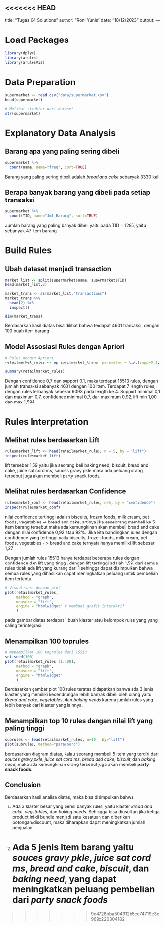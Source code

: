 <<<<<<< HEAD
---
title: "Tugas 04 Solutions"
author: "Roni Yunis"
date: "18/12/2023"
output:
---

# Load Packages
```r
library(dplyr)
library(arules)
library(arulesViz)
```

# Data Preparation
```r
supermarket <- read.csv("data/supermarket.csv")
head(supermarket)
```
```r
# Melihat struktur dari dataset
str(supermarket)
```

# Explanatory Data Analysis
## Barang apa yang paling sering dibeli
```r
supermarket %>%
  count(name, name="freq", sort=TRUE)
```
Barang yang paling sering dibeli adalah *bread and cake* sebanyak 3330 kali

## Berapa banyak barang yang dibeli pada setiap transaksi
```r
supermarket %>% 
  count(TID, name="Jml_Barang", sort=TRUE)
```
Jumlah barang yang paling banyak dibeli yaitu pada TID = 1285, yaitu sebanyak 47 item barang

# Build Rules
## Ubah dataset menjadi transaction
```r
market_list <- split(supermarket$name, supermarket$TID)
head(market_list,2)
```

```r
market_trans <- as(market_list,"transactions")
market_trans %>%
  head(2) %>%
  inspect()
```
```r
dim(market_trans)
```
Berdasarkan hasil diatas bisa dilihat bahwa terdapat 4601 transaksi, dengan 100 buah item barang

## Model Assosiasi Rules dengan Apriori
```r
# Rules dengan Apriori
retailmarket_rules <- apriori(market_trans, parameter = list(supp=0.1, conf=0.7))

```
```r
summary(retailmarket_rules)
```
Dengan confidence 0,7 dan support 0.1, maka terdapat 15513 rules, dengan jumlah transaksi sebanyak 4601 dengan 100 item.
Terdapat 7 length rules, dengan rules terbanyak sebesar 6093 pada length ke 4. Support minimal 0,1 dan maximum 0,7, confidence minimal 0,7, dan maximum 0,92, lift min 1,00 dan max 1,594


# Rules Interpretation
## Melihat rules berdasarkan Lift
```r
rulesmarket_lift <- head(retailmarket_rules, n = 5, by = "lift")
inspect(rulesmarket_lift)
```

lift tersebar 1,59 yaitu jika seorang beli baking need, biscuit, bread and cake, juice sat cord ms, sauces gravy pkle maka ada peluang orang tersebut juga akan membeli party snack foods.

## Melihat rules berdasarkan Confidence
```r
rulesmarket_conf <- head(retailmarket_rules, n=5, by = "confidence")
inspect(rulesmarket_conf)

```
nilai confidence tertinggi adalah biscuits, frozen foods, milk cream, pet foods, vegetables -> bread and cake, artinya jika seseorang membeli ke 5 item barang tersebut maka ada kemungkinan akan membeli bread and cake dengan nilai confidence 0,92 atau 92%.
Jika kita bandingkan rules dengan confidence yang tertinggi yaitu biscuits, frozen foods, milk cream, pet foods, vegetables - > bread and cake ternyata hanya memiliki lift sebesar 1,27

Dengan jumlah rules 15513 hanya terdapat beberapa rules dengan confidence dan lift yang tinggi, dengan lift tertinggi adalah 1,59. dari semua rules tidak ada lift yang kurang dari 1 sehingga dapat disimpulkan bahwa semua rules yang dihasilkan dapat meningkatkan peluang untuk pembelian item tertentu.

```r
# Visualisasi dengan plot
plot(retailmarket_rules, 
     method = "graph", 
     measure = "lift",  
     engine = "htmlwidget" # membuat grafik interaktif
     )
```

pada gambar diatas terdapat 1 buah klaster atau kelompok rules yang yang saling terintegrasi.

## Menampilkan 100 toprules
```r
# menampilkan 100 toprules dari 15513
set.seed(100)
plot(retailmarket_rules [1:100], 
     method = "graph", 
     measure = "lift",  
     engine = "htmlwidget" 
     )

```

Berdasarkan gambar plot 100 rules teratas didapatkan bahwa ada 3 jenis klaster yang memiliki kecendrungan lebih banyak dibeli oleh orang yaitu *Bread and cake*, *vegetables*, dan *baking needs* karena jumlah rules yang lebih banyak dari klaster yang lainnya. 

## Menampilkan top 10 rules dengan nilai lift yang paling tinggi
```r
subrules <- head(retailmarket_rules, n=10 , by="lift")
plot(subrules, method="paracoord")
```
berdasarkan diagram diatas, kalau seorang membeli 5 item yang terdiri dari *souces gravy pkle*, *juice sat cord ms*, *bread and cake*, *biscuit*, dan *baking need*, maka ada kemungkinan orang tersebut juga akan membeli **party snack foods**.

## Conclusion
Berdasarkan hasil analisa diatas, maka bisa disimpulkan bahwa.

1. Ada 3 klaster besar yang berisi banyak rules, yaitu klaster *Bread and cake*, *vegetables*, dan *baking needs*. Sehingga bisa diusulkan jika ketiga product ini di bundle menjadi satu kesatuan dan diberikan potongan/discount, maka diharapkan dapat meningkatkan jumlah penjualan. 
2. Ada 5 jenis item barang yaitu *souces gravy pkle*, *juice sat cord ms*, *bread and cake*, *biscuit*, dan *baking need*, yang dapat meningkatkan peluang pembelian dari *party snack foods*
=======

>>>>>>> 9e4728bba504912b5cc74719e3c969c220304182

